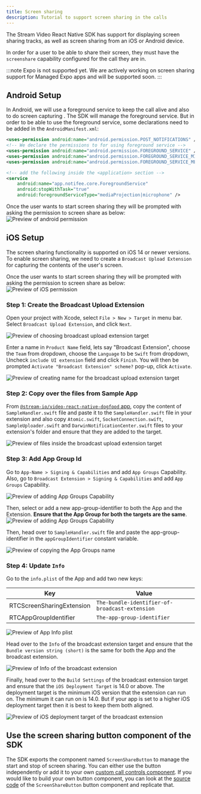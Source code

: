 ```yaml
---
title: Screen sharing
description: Tutorial to support screen sharing in the calls
---
```


The Stream Video React Native SDK has support for displaying screen sharing tracks, as well as screen sharing from an iOS or Android device.

In order for a user to be able to share their screen, they must have the `screenshare` capability configured for the call they are in.

:::note
Expo is not supported yet. We are actively working on screen sharing support for Managed Expo apps and will be supported soon. 
:::

## Android Setup

In Android, we will use a foreground service to keep the call alive and also to do screen capturing . The SDK will manage the foreground service. But in order to be able to use the foreground service, some declarations need to be added in the `AndroidManifest.xml`:

```xml title="AndroidManifest.xml"
<uses-permission android:name="android.permission.POST_NOTIFICATIONS" />
<!-- We declare the permissions to for using foreground service -->
<uses-permission android:name="android.permission.FOREGROUND_SERVICE" />
<uses-permission android:name="android.permission.FOREGROUND_SERVICE_MICROPHONE" />
<uses-permission android:name="android.permission.FOREGROUND_SERVICE_MEDIA_PROJECTION" />

<!-- add the following inside the <application> section -->
<service
    android:name="app.notifee.core.ForegroundService"
    android:stopWithTask="true"
    android:foregroundServiceType="mediaProjection|microphone" />
```

Once the user wants to start screen sharing they will be prompted with asking the permission to screen share as below:
![Preview of android permission](../assets/06-advanced/08-screensharing/android-preview.png)

## iOS Setup

The screen sharing functionality is supported on iOS 14 or newer versions. To enable screen sharing, we need to create a `Broadcast Upload Extension` for capturing the contents of the user's screen.

Once the user wants to start screen sharing they will be prompted with asking the permission to screen share as below:
![Preview of iOS permission](../assets/06-advanced/08-screensharing/ios-preview.jpeg)

### Step 1: Create the Broadcast Upload Extension

Open your project with Xcode, select `File > New > Target` in menu bar. Select `Broadcast Upload Extension`, and click `Next`.

![Preview of choosing broadcast upload extension target](../assets/06-advanced/08-screensharing/ios-choose-broadcast-target.png)

Enter a name in `Product Name` field, lets say "Broadcast Extension", choose the `Team` from dropdown, choose the `Language` to be `Swift` from dropdown, Uncheck `include UI extension` field and click `Finish`. You will then be prompted `Activate "Broadcast Extension" scheme?` pop-up, click `Activate`.

![Preview of creating name for the broadcast upload extension target](../assets/06-advanced/08-screensharing/ios-create-name.png)

### Step 2: Copy over the files from Sample App

From [`@stream-io/video-react-native-dogfood` app](https://github.com/GetStream/stream-video-js/tree/main/sample-apps/react-native/dogfood/ios/Broadcast%20Extension/), copy the content of `SampleHandler.swift` file and paste it to the `SampleHandler.swift` file in your extension and also copy `Atomic.swift`, `SocketConnection.swift`, `SampleUploader.swift` and `DarwinNotificationCenter.swift` files to your extension's folder and ensure that they are added to the target.

![Preview of files inside the broadcast upload extension target](../assets/06-advanced/08-screensharing/ios-copy-files.png)

### Step 3: Add App Group Id

Go to `App-Name > Signing & Capabilities` and add `App Groups` Capability. Also, go to `Broadcast Extension > Signing & Capabilities` and add `App Groups` Capability.

![Preview of adding App Groups Capability](../assets/06-advanced/08-screensharing/ios-add-capability.png)

Then, select or add a new app-group-identifier to both the App and the Extension. **Ensure that the App Group for both the targets are the same**.
![Preview of adding App Groups Capability](../assets/06-advanced/08-screensharing/ios-add-app-group-name.png)

Then, head over to `SampleHandler.swift` file and paste the app-group-identifier in the `appGroupIdentifier` constant variable.

![Preview of copying the App Groups name](../assets/06-advanced/08-screensharing/ios-copy-app-group-to-file.png)

### Step 4: Update `Info`

Go to the `info.plist` of the App and add two new keys:

| Key                       |      Value                                      | 
|---------------------------|-------------------------------------------------|
| RTCScreenSharingExtension |  `The-bundle-identifier-of-broadcast-extension` | 
| RTCAppGroupIdentifier     |  `The-app-group-identifier`                     |

![Preview of App Info plist](../assets/06-advanced/08-screensharing/ios-app-info.png)

Head over to the `Info` of the broadcast extension target and ensure that the `Bundle version string (short)` is the same for both the App and the broadcast extension.

![Preview of Info of the broadcast extension](../assets/06-advanced/08-screensharing/ios-bundle-version.png)

Finally, head over to the `Build Settings` of the broadcast extension target and ensure that the `iOS Deployment Target` is 14.0 or above. The deployment target is the minimum iOS version that the extension can run on. The minimum it can run on is 14.0. But if your app is set to a higher iOS deployment target then it is best to keep them both aligned.

![Preview of iOS deployment target of the broadcast extension](../assets/06-advanced/08-screensharing/ios-deployment-target.png)

## Use the screen sharing button component of the SDK

The SDK exports the component named `ScreenShareButton` to manage the start and stop of screen sharing. You can either use the button independently or add it to your own [custom call controls component](https://getstream.io/video/docs/reactnative/ui-cookbook/replacing-call-controls/). If you would like to build your own button component, you can look at the [source code](https://github.com/GetStream/stream-video-js/tree/main/packages/react-native-sdk/src/components/Call/CallControls/ScreenShareButton.tsx) of the `ScreenShareButton` button component and replicate that.